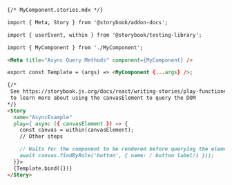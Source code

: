 ```md
{/* MyComponent.stories.mdx */}

import { Meta, Story } from '@storybook/addon-docs';

import { userEvent, within } from '@storybook/testing-library';

import { MyComponent } from './MyComponent';

<Meta title="Async Query Methods" component={MyComponent} />

export const Template = (args) => <MyComponent {...args} />;

{/*  
 See https://storybook.js.org/docs/react/writing-stories/play-function#working-with-the-canvas
 to learn more about using the canvasElement to query the DOM
*/}
<Story
  name="AsyncExample"
  play={ async ({ canvasElement }) => {
    const canvas = within(canvasElement);
    // Other steps

    // Waits for the component to be rendered before querying the element
    await canvas.findByRole('button', { name: / button label/i }));
  }}>
  {Template.bind({})}
</Story>
```